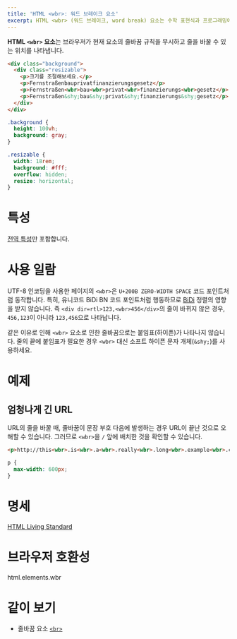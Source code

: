 ```yaml
---
title: 'HTML <wbr>: 워드 브레이크 요소'
excerpt: HTML <wbr> (워드 브레이크, word break) 요소는 수학 표현식과 프로그래밍에서 변수의 이름을 나타냅니다.
---
```


**HTML `<wbr>` 요소**는 브라우저가 현재 요소의 줄바꿈 규칙을 무시하고 줄을 바꿀 수 있는 위치를 나타냅니다.

<HTMLDemo height={200}>

```html
<div class="background">
  <div class="resizable">
    <p>크기를 조절해보세요.</p>
    <p>Fernstraßenbauprivatfinanzierungsgesetz</p>
    <p>Fernstraßen<wbr>bau<wbr>privat<wbr>finanzierungs<wbr>gesetz</p>
    <p>Fernstraßen&shy;bau&shy;privat&shy;finanzierungs&shy;gesetz</p>
  </div>
</div>
```

```css
.background {
  height: 100vh;
  background: gray;
}

.resizable {
  width: 18rem;
  background: #fff;
  overflow: hidden;
  resize: horizontal;
}
```

</HTMLDemo>

# 특성

[전역 특성](/docs/Web/HTML/Global_attributes)만 포함합니다.

# 사용 일람

UTF-8 인코딩을 사용한 페이지의 `<wbr>`은 `U+200B ZERO-WIDTH SPACE` 코드 포인트처럼 동작합니다. 특히, 유니코드 BiDi BN 코드 포인트처럼 행동하므로 [BiDi](https://developer.mozilla.org/en-US/docs/Glossary/BiDi) 정렬의 영향을 받지 않습니다. 즉 `<div dir=rtl>123,<wbr>456</div>`의 줄이 바뀌지 않은 경우, `456,123`이 아니라 `123,456`으로 나타납니다.

같은 이유로 인해 `<wbr>` 요소로 인한 줄바꿈으로는 붙임표(하이픈)가 나타나지 않습니다. 줄의 끝에 붙임표가 필요한 경우 `<wbr>` 대신 소프트 하이픈 문자 개체(`&shy;`)를 사용하세요.

# 예제

## 엄청나게 긴 URL

URL의 줄을 바꿀 때, 줄바꿈이 문장 부호 다음에 발생하는 경우 URL이 끝난 것으로 오해할 수 있습니다. 그러므로 `<wbr>`을 `/` 앞에 배치한 것을 확인할 수 있습니다.

```html name=long
<p>http://this<wbr>.is<wbr>.a<wbr>.really<wbr>.long<wbr>.example<wbr>.com/with<wbr>/deeper<wbr>/level<wbr>/pages<wbr>/deeper<wbr>/level<wbr>/pages<wbr>/deeper<wbr>/level<wbr>/pages<wbr>/deeper<wbr>/level<wbr>/pages<wbr>/deeper<wbr>/level<wbr>/pages</p>
```

```css name=long hidden
p {
  max-width: 600px;
}
```

<LiveExample name="long" height={100} />

# 명세

[HTML Living Standard](https://html.spec.whatwg.org/multipage/semantics.html#the-wbr-element)

# 브라우저 호환성

<BrowserCompat>html.elements.wbr</BrowserCompat>

# 같이 보기

- 줄바꿈 요소 [`<br>`](./br)
